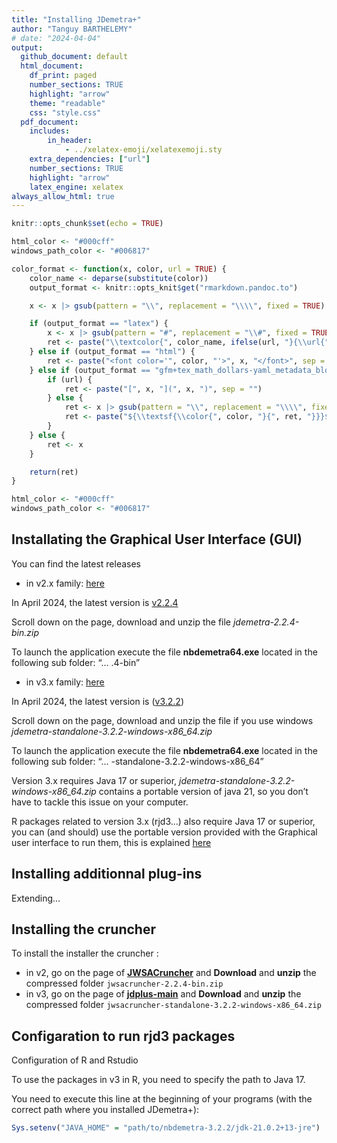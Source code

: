 ```yaml
---
title: "Installing JDemetra+"
author: "Tanguy BARTHELEMY"
# date: "2024-04-04"
output:
  github_document: default
  html_document:
    df_print: paged
    number_sections: TRUE
    highlight: "arrow"
    theme: "readable"
    css: "style.css"
  pdf_document: 
    includes:
        in_header: 
            - ../xelatex-emoji/xelatexemoji.sty
    extra_dependencies: ["url"]
    number_sections: TRUE
    highlight: "arrow"
    latex_engine: xelatex
always_allow_html: true
---
```


```r
knitr::opts_chunk$set(echo = TRUE)
```

```r
html_color <- "#000cff"
windows_path_color <- "#006817"

color_format <- function(x, color, url = TRUE) {
    color_name <- deparse(substitute(color))
    output_format <- knitr::opts_knit$get("rmarkdown.pandoc.to")

    x <- x |> gsub(pattern = "\\", replacement = "\\\\", fixed = TRUE)

    if (output_format == "latex") {
        x <- x |> gsub(pattern = "#", replacement = "\\#", fixed = TRUE)
        ret <- paste("\\textcolor{", color_name, ifelse(url, "}{\\url{", "}{\\nolinkurl{"), x, ifelse(url, "}}", "}}"), sep = "")
    } else if (output_format == "html") {
        ret <- paste("<font color='", color, "'>", x, "</font>", sep = "")
    } else if (output_format == "gfm+tex_math_dollars-yaml_metadata_block") {
        if (url) {
            ret <- paste("[", x, "](", x, ")", sep = "")
        } else {
            ret <- x |> gsub(pattern = "\\", replacement = "\\\\", fixed = TRUE)
            ret <- paste("${\\textsf{\\color{", color, "}{", ret, "}}}$", sep = "")
        }
    } else {
        ret <- x
    }

    return(ret)
}
```

```r
html_color <- "#000cff"
windows_path_color <- "#006817"
```

\definecolor{html_color}{HTML}{000cff}
\definecolor{windows_path_color}{HTML}{006817}

\renewcommand{\xelatexemojipath}[1]{../xelatex-emoji/images/#1}

## Installating the Graphical User Interface (GUI)

You can find the latest releases 

- in v2.x family: [here](https://github.com/jdemetra/jdemetra-app/releases)

In April 2024, the latest version is [v2.2.4](https://github.com/jdemetra/jdemetra-app/releases/tag/v2.2.4)

Scroll down on the page, download and unzip the file *jdemetra-2.2.4-bin.zip*

To launch the application execute the file **nbdemetra64.exe** located in the following sub folder: "... \jdemetra-2.2.4-bin\nbdemetra\bin"

- in v3.x family: [here](https://github.com/jdemetra/jdplus-main/releases)

In April 2024, the latest version is ([v3.2.2](https://github.com/jdemetra/jdplus-main/releases/tag/v3.2.2))

Scroll down on the page, download and unzip the file if you use windows *jdemetra-standalone-3.2.2-windows-x86_64.zip*

To launch the application execute the file **nbdemetra64.exe** located in the following sub folder: "... \jdemetra-standalone-3.2.2-windows-x86_64\nbdemetra\bin"

Version 3.x requires Java 17 or superior, *jdemetra-standalone-3.2.2-windows-x86_64.zip* contains a portable version of java 21, so you don't have to tackle this issue on your computer.

R packages related to version 3.x (rjd3...) also require Java 17 or superior, you can (and should) use the portable version provided with the Graphical user interface  to run them, this is explained [here](#Rconfig)

## Installing additionnal plug-ins

Extending...


## Installing the cruncher

To install the installer the cruncher :

- in v2, go on the page of [**JWSACruncher**](https://github.com/jdemetra/jwsacruncher) and **Download** and **unzip** the compressed folder `jwsacruncher-2.2.4-bin.zip`
- in v3, go on the page of [**jdplus-main**](https://github.com/jdemetra/jdplus-main) and **Download** and **unzip** the compressed folder `jwsacruncher-standalone-3.2.2-windows-x86_64.zip`


## Configaration to run rjd3 packages {#Rconfig}

Configuration of R and Rstudio

To use the packages in v3 in R, you need to specify the path to Java 17.

You need to execute this line at the beginning of your programs (with the correct path where you installed JDemetra+):

```r
Sys.setenv("JAVA_HOME" = "path/to/nbdemetra-3.2.2/jdk-21.0.2+13-jre")
```

